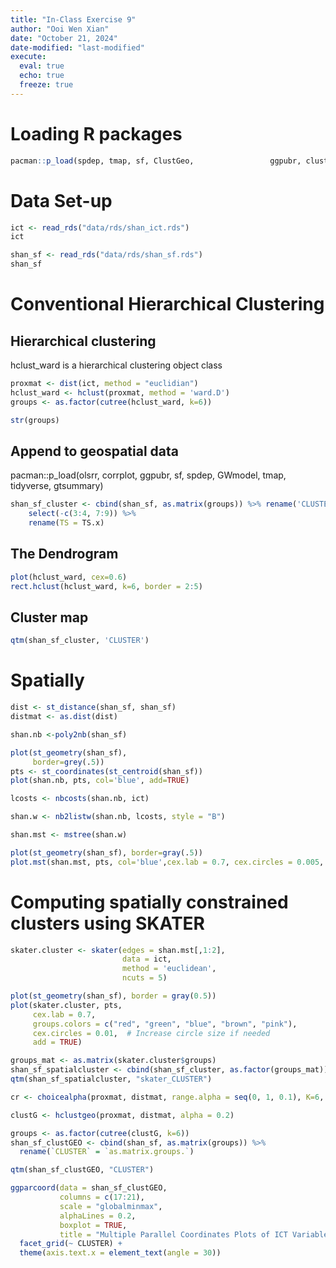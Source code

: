 ```yaml
---
title: "In-Class Exercise 9"
author: "Ooi Wen Xian"
date: "October 21, 2024"
date-modified: "last-modified"
execute: 
  eval: true
  echo: true
  freeze: true
---
```


# Loading R packages

```r
pacman::p_load(spdep, tmap, sf, ClustGeo,                 ggpubr, cluster, factoextra, NbClust,                heatmaply, corrplot, psych, tidyverse, GGally)
```

# Data Set-up

```r
ict <- read_rds("data/rds/shan_ict.rds")
ict
```

```r
shan_sf <- read_rds("data/rds/shan_sf.rds")
shan_sf
```

# Conventional Hierarchical Clustering

## Hierarchical clustering 

hclust_ward is a hierarchical clustering object class

```r
proxmat <- dist(ict, method = "euclidian")
hclust_ward <- hclust(proxmat, method = 'ward.D')
groups <- as.factor(cutree(hclust_ward, k=6))
```

```r
str(groups)
```

## Append to geospatial data

pacman::p_load(olsrr, corrplot, ggpubr, sf, spdep, GWmodel, tmap, tidyverse, gtsummary)

```r
shan_sf_cluster <- cbind(shan_sf, as.matrix(groups)) %>% rename('CLUSTER' = as.matrix.groups.) %>%
    select(-c(3:4, 7:9)) %>%
    rename(TS = TS.x)
```

## The Dendrogram

```r
plot(hclust_ward, cex=0.6)
rect.hclust(hclust_ward, k=6, border = 2:5)
```

## Cluster map

```r
qtm(shan_sf_cluster, 'CLUSTER')
```

# Spatially 

```r
dist <- st_distance(shan_sf, shan_sf)
distmat <- as.dist(dist)
```

```r
shan.nb <-poly2nb(shan_sf)
```

```r
plot(st_geometry(shan_sf),
     border=grey(.5))
pts <- st_coordinates(st_centroid(shan_sf))
plot(shan.nb, pts, col='blue', add=TRUE)
```

```r
lcosts <- nbcosts(shan.nb, ict)
```

```r
shan.w <- nb2listw(shan.nb, lcosts, style = "B")
```

```r
shan.mst <- mstree(shan.w)
```

```r
plot(st_geometry(shan_sf), border=gray(.5))
plot.mst(shan.mst, pts, col='blue',cex.lab = 0.7, cex.circles = 0.005, add=TRUE)
```

# Computing spatially constrained clusters using SKATER

```r
skater.cluster <- skater(edges = shan.mst[,1:2],
                         data = ict,
                         method = 'euclidean',
                         ncuts = 5)
```

```r
plot(st_geometry(shan_sf), border = gray(0.5))
plot(skater.cluster, pts, 
     cex.lab = 0.7, 
     groups.colors = c("red", "green", "blue", "brown", "pink"), 
     cex.circles = 0.01,  # Increase circle size if needed
     add = TRUE)
```

```r
groups_mat <- as.matrix(skater.cluster$groups)
shan_sf_spatialcluster <- cbind(shan_sf_cluster, as.factor(groups_mat)) %>% rename(`skater_CLUSTER` = `as.factor.groups_mat.`)
qtm(shan_sf_spatialcluster, "skater_CLUSTER")
```

```r
cr <- choicealpha(proxmat, distmat, range.alpha = seq(0, 1, 0.1), K=6, graph = TRUE)

```

```r
clustG <- hclustgeo(proxmat, distmat, alpha = 0.2)

groups <- as.factor(cutree(clustG, k=6))
shan_sf_clustGEO <- cbind(shan_sf, as.matrix(groups)) %>%
  rename(`CLUSTER` = `as.matrix.groups.`)

qtm(shan_sf_clustGEO, "CLUSTER")

```

```r
ggparcoord(data = shan_sf_clustGEO, 
           columns = c(17:21), 
           scale = "globalminmax",
           alphaLines = 0.2,
           boxplot = TRUE, 
           title = "Multiple Parallel Coordinates Plots of ICT Variables by Cluster") +
  facet_grid(~ CLUSTER) + 
  theme(axis.text.x = element_text(angle = 30))

```
